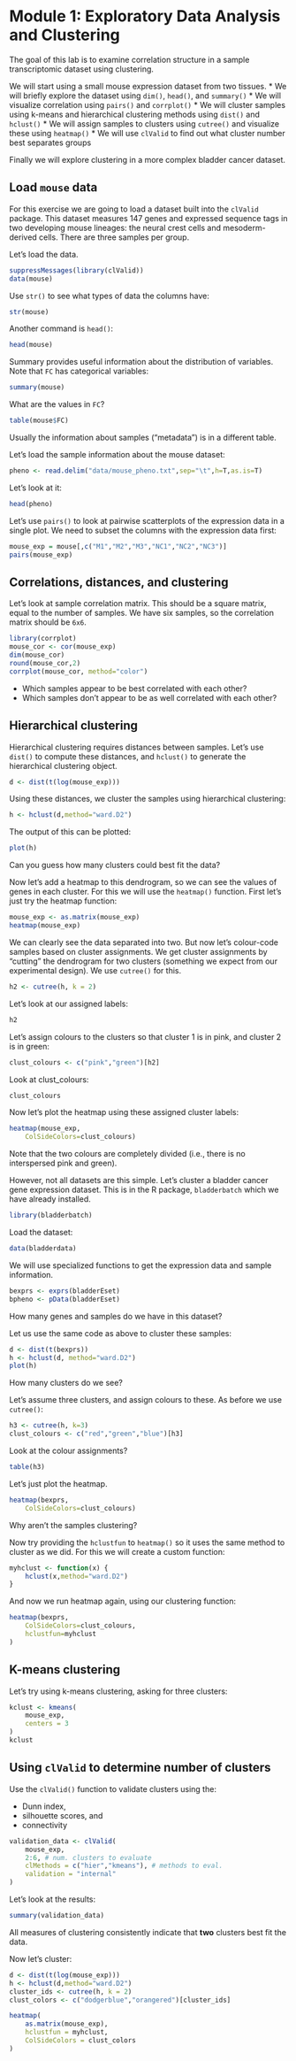 # Module 1: Exploratory Data Analysis and Clustering {-}

The goal of this lab is to examine correlation structure in a sample transcriptomic dataset using clustering.

We will start using a small mouse expression dataset from two tissues.
* We will briefly explore the dataset using `dim()`, `head()`, and `summary()`
* We will visualize correlation using `pairs()` and `corrplot()`
* We will cluster samples using k-means and hierarchical clustering methods using `dist()` and `hclust()`
  * We will assign samples to clusters using `cutree()` and visualize these using `heatmap()`
* We will use `clValid` to find out what cluster number best separates groups

Finally we will explore clustering in a more complex bladder cancer dataset. 

## Load `mouse` data {-}

For this exercise we are going to load a dataset built into the `clValid` package.
This dataset measures 147 genes and expressed sequence tags in two developing mouse lineages: the neural crest cells and mesoderm-derived cells.
There are three samples per group.

Let's load the data.

```r
suppressMessages(library(clValid))
data(mouse)
```

Use `str()` to see what types of data the columns have:

```r
str(mouse)
```

Another command is `head()`:
```r
head(mouse)
```

Summary provides useful information about the distribution of variables. Note that `FC` has categorical variables:

```r
summary(mouse)
```

What are the values in `FC`?

```r
table(mouse$FC)
```

Usually the information about samples ("metadata") is in a different table. 

Let's load the sample information about the mouse dataset:
```r
pheno <- read.delim("data/mouse_pheno.txt",sep="\t",h=T,as.is=T)
```

Let's look at it:
```r
head(pheno)
```

Let's use `pairs()`  to look at pairwise scatterplots of the expression data in a single plot. We need to subset the columns with the expression data first:

```r
mouse_exp = mouse[,c("M1","M2","M3","NC1","NC2","NC3")]
pairs(mouse_exp)
```

## Correlations, distances, and clustering {-}

Let's look at sample correlation matrix. This should be a square matrix, equal to the number of samples.
We have six samples, so the correlation matrix should be `6x6`.

```r
library(corrplot)
mouse_cor <- cor(mouse_exp)
dim(mouse_cor)
round(mouse_cor,2)
corrplot(mouse_cor, method="color")
```

* Which samples appear to be best correlated with each other?
* Which samples don't appear to be as well correlated with each other?

## Hierarchical clustering {-}

Hierarchical clustering requires distances between samples. Let's use `dist()` to compute these distances, and `hclust()` to generate the hierarchical clustering object. 

```r
d <- dist(t(log(mouse_exp)))
```
 
Using these distances, we cluster the samples using hierarchical clustering:

```r
h <- hclust(d,method="ward.D2")
```

The output of this can be plotted:

```r
plot(h)
```

Can you guess how many clusters could best fit the data?


Now let's add a heatmap to this dendrogram, so we can see the values of genes in each cluster. For this we will use the `heatmap()` function.
First let's just try the heatmap function:

```r
mouse_exp <- as.matrix(mouse_exp)
heatmap(mouse_exp)
```

We can clearly see the data separated into two. But now let's colour-code samples based on cluster assignments.
We get cluster assignments by "cutting" the dendrogram for two clusters (something we expect from our experimental design). 
We use `cutree()` for this.  
```r
h2 <- cutree(h, k = 2)
```

Let's look at our assigned labels:
```r
h2
```

Let's assign colours to the clusters so that cluster 1 is in pink, and cluster 2 is in green:
```r
clust_colours <- c("pink","green")[h2]
```

Look at clust_colours:
```r
clust_colours
```

Now let's plot the heatmap using these assigned cluster labels:

```r
heatmap(mouse_exp,
    ColSideColors=clust_colours)
```

Note that the two colours are completely divided (i.e., there is no interspersed pink and green). 

However, not all datasets are this simple. Let's cluster a bladder cancer gene expression dataset.
This is in the R package, `bladderbatch` which we have already installed.

```r
library(bladderbatch)
```

Load the dataset:
```r
data(bladderdata)
```

We will use specialized functions to get the expression data and sample information. 
```r
bexprs <- exprs(bladderEset)
bpheno <- pData(bladderEset)
```

How many genes and samples do we have in this dataset?

Let us use the same code as above to cluster these samples:
```r
d <- dist(t(bexprs))
h <- hclust(d, method="ward.D2")
plot(h)
```

How many clusters do we see?

Let's assume three clusters, and assign colours to these. As before we use `cutree()`:
```r
h3 <- cutree(h, k=3)
clust_colours <- c("red","green","blue")[h3]
```

Look at the colour assignments?
```r
table(h3)
```

Let's just plot the heatmap.
```r
heatmap(bexprs,
    ColSideColors=clust_colours)
```

Why aren't the samples clustering?

Now try providing the `hclustfun`  to `heatmap()` so it uses the same method to cluster as we did.
For this we will create a custom function:
```r
myhclust <- function(x) {
    hclust(x,method="ward.D2")
}
```

And now we run heatmap again, using our clustering function:

```r
heatmap(bexprs,
    ColSideColors=clust_colours,
    hclustfun=myhclust
)
```


## K-means clustering {-}

Let's try using k-means clustering, asking for three clusters:

```r
kclust <- kmeans(
    mouse_exp, 
    centers = 3
)
kclust
```

## Using `clValid` to determine number of clusters {-}

Use the `clValid()` function to validate clusters using the:

* Dunn index,
* silhouette scores, and
* connectivity

```r
validation_data <- clValid(
    mouse_exp,
    2:6, # num. clusters to evaluate
    clMethods = c("hier","kmeans"), # methods to eval.
    validation = "internal"
)
```

Let's look at the results:
```r
summary(validation_data)
```

All measures of clustering consistently indicate that **two** clusters best fit the data.

Now let's cluster:

```r
d <- dist(t(log(mouse_exp)))
h <- hclust(d,method="ward.D2")
cluster_ids <- cutree(h, k = 2)
clust_colors <- c("dodgerblue","orangered")[cluster_ids]

heatmap(
    as.matrix(mouse_exp),
    hclustfun = myhclust,
    ColSideColors = clust_colors
)
```

